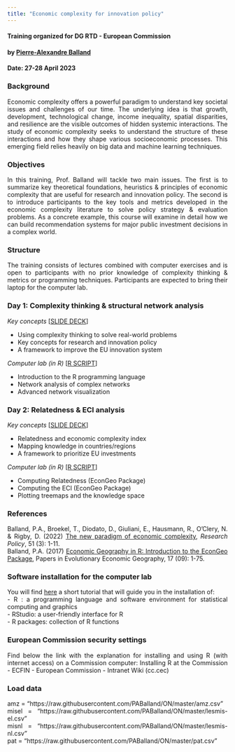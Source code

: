 ```yaml
---
title: "Economic complexity for innovation policy"
---
```


<style>
body {
text-align: justify}
</style>

#### Training organized for DG RTD - European Commission     
#### by [Pierre-Alexandre Balland](https://www.paballand.com)  
#### Date: 27-28 April 2023    

### Background     
Economic complexity offers a powerful paradigm to understand key societal issues and challenges of our time. The underlying idea is that growth, development, technological change, income inequality, spatial disparities, and resilience are the visible outcomes of hidden systemic interactions. The study of economic complexity seeks to understand the structure of these interactions and how they shape various socioeconomic processes. This emerging field relies heavily on big data and machine learning techniques.       

### Objectives         
In this training, Prof. Balland will tackle two main issues. The first is to summarize key theoretical foundations, heuristics & principles of economic complexity that are useful for research and innovation policy. The second is to introduce participants to the key tools and metrics developed in the economic complexity literature to solve policy strategy & evaluation problems. As a concrete example, this course will examine in detail how we can build recommendation systems for major public investment decisions in a complex world.     

### Structure   
The training consists of lectures combined with computer exercises and is open to  participants with no prior knowledge of complexity thinking & metrics or programming techniques. Participants are expected to bring their laptop for the computer lab.

### Day 1: Complexity thinking & structural network analysis  

*Key concepts* [[SLIDE DECK](https://www.paballand.com/teaching/complexity-training/part-1-lecture-1.pdf)]    

- Using complexity thinking to solve real-world problems  
- Key concepts for research and innovation policy  
- A framework to improve the EU innovation system  

*Computer lab (in R)* [[R SCRIPT](https://www.paballand.com/teaching/complexity-training/part-2-lab-1.R)]    

* Introduction to the R programming language   
* Network analysis of complex networks   
* Advanced network visualization    

### Day 2: Relatedness & ECI analysis    

*Key concepts* [[SLIDE DECK](https://www.paballand.com/teaching/complexity-training/part-3-lecture-2.pdf)]   

- Relatedness and economic complexity index  
- Mapping knowledge in countries/regions   
- A framework to prioritize EU investments   

*Computer lab (in R)* [[R SCRIPT](https://www.paballand.com/teaching/complexity-training/part-4-lab-2.R)]     

- Computing Relatedness (EconGeo Package)   
- Computing the ECI (EconGeo Package)   
- Plotting treemaps and the knowledge space   

### References   
Balland, P.A., Broekel, T., Diodato, D., Giuliani, E., Hausmann, R., O'Clery, N. & Rigby, D. (2022) [The new paradigm of economic complexity](https://www.sciencedirect.com/science/article/pii/S0048733321002420), *Research Policy*, 51 (3): 1-11.   
Balland, P.A. (2017) [Economic Geography in R: Introduction to the EconGeo Package](http://econ.geo.uu.nl/peeg/peeg1709.pdf), Papers in Evolutionary Economic Geography, 17 (09): 1-75.    

### Software installation for the computer lab       
You will find [here](https://www.paballand.com/install-r.html) a short tutorial that will guide you in the installation of:     
- R : a programming language and software environment for statistical computing and graphics   
- RStudio: a user-friendly interface for R   
- R packages: collection of R functions   

### European Commission security settings   
Find below the link with the explanation for installing and using R (with internet access) on a Commission computer: Installing R at the Commission - ECFIN - European Commission - Intranet Wiki (cc.cec)

### Load data   
amz = "https://raw.githubusercontent.com/PABalland/ON/master/amz.csv"    
misel = "https://raw.githubusercontent.com/PABalland/ON/master/lesmis-el.csv"     
misnl = "https://raw.githubusercontent.com/PABalland/ON/master/lesmis-nl.csv"     
pat = "https://raw.githubusercontent.com/PABalland/ON/master/pat.csv"    


